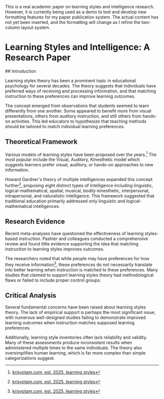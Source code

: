 <Notice type="warning">
This is a real academic paper on learning styles and intelligence research. However, it is currently being used as a demo to test and develop new formatting features for my paper publication system. The actual content has not yet been inserted, and the formatting will change as I refine the two-column layout system.
</Notice>



# Learning Styles and Intelligence: A Research Paper

<ColumnContainer>

<Column type="left">
## Introduction

Learning styles theory has been a prominent topic in educational psychology for several decades. The theory suggests that individuals have preferred ways of receiving and processing information, and that matching instruction to these preferences can improve learning outcomes.

The concept emerged from observations that students seemed to learn differently from one another. Some appeared to benefit more from visual presentations, others from auditory instruction, and still others from hands-on activities. This led educators to hypothesize that teaching methods should be tailored to match individual learning preferences.

</Column>

<Column type="right">

## Theoretical Framework

Various models of learning styles have been proposed over the years.[^1] The most popular include the Visual, Auditory, Kinesthetic model which suggests learners prefer visual, auditory, or hands-on approaches to new information.

Howard Gardner's theory of multiple intelligences expanded this concept further[^2], proposing eight distinct types of intelligence including linguistic, logical-mathematical, spatial, musical, bodily-kinesthetic, interpersonal, intrapersonal, and naturalistic intelligence. This framework suggested that traditional education primarily addressed only linguistic and logical-mathematical intelligences.

</Column>

<Column type="left">

## Research Evidence

Recent meta-analyses have questioned the effectiveness of learning styles-based instruction. Pashler and colleagues conducted a comprehensive review and found little evidence supporting the idea that matching instruction to learning styles improves outcomes.

The researchers noted that while people may have preferences for how they receive information[^3], these preferences do not necessarily translate into better learning when instruction is matched to these preferences. Many studies that claimed to support learning styles theory had methodological flaws or failed to include proper control groups.

</Column>

<Column type="right">

## Critical Analysis

Several fundamental concerns have been raised about learning styles theory. The lack of empirical support is perhaps the most significant issue, with numerous well-designed studies failing to demonstrate improved learning outcomes when instruction matches supposed learning preferences.

Additionally, learning style inventories often lack reliability and validity. Many of these assessments produce inconsistent results when administered multiple times to the same individuals. The theory also oversimplifies human learning, which is far more complex than simple categorizations suggest.

</Column>

</ColumnContainer>

[^1]: [krisyotam.com, est. 2025, learning styles](https://krisyotam.com)
[^2]: [krisyotam.com, est. 2025, learning styles](https://krisyotam.com)
[^3]: [krisyotam.com, est. 2025, learning styles](https://krisyotam.com)
